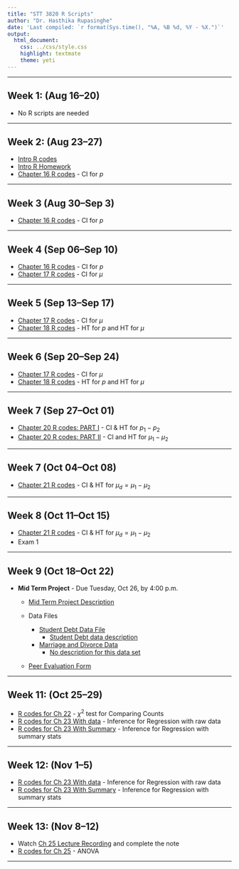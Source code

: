 ```yaml
---
title: "STT 3820 R Scripts"
author: "Dr. Hasthika Rupasinghe"
date: 'Last compiled: `r format(Sys.time(), "%A, %B %d, %Y - %X.")`'
output:
  html_document:
    css: ../css/style.css
    highlight: textmate
    theme: yeti
---
```


<script type="text/x-mathjax-config">
MathJax.Hub.Config({
  TeX: { equationNumbers: { autoNumber: "AMS" } }
});
</script>


***


## Week 1: (Aug 16--20) {-}


* No R scripts are needed

***

## Week 2: (Aug 23--27) {-}

* [Intro R codes](../Lecture Notes/IntroR.html)
* [Intro R Homework](../Lecture Notes/IntroRHW.html)
* [Chapter 16 R codes](../Lecture Notes/Ch16_New_CI_proportions.html) - CI for $p$

***

## Week 3 (Aug 30--Sep 3) {-}

* [Chapter 16 R codes](../Lecture Notes/Ch16_New_CI_proportions.html) - CI for $p$

***

## Week 4 (Sep 06--Sep 10) {-}

* [Chapter 16 R codes](../Lecture Notes/Ch16_New_CI_proportions.html) - CI for $p$
* [Chapter 17 R codes](../Lecture Notes/Ch17_New_mean.html) - CI for $\mu$

***

## Week 5 (Sep 13--Sep 17) {-}


* [Chapter 17 R codes](../Lecture Notes/Ch17_New_mean.html) - CI for $\mu$
* [Chapter 18 R codes](../Lecture Notes/Ch18_New_HT_P_Mean.html) - HT for $p$ and HT for $\mu$

***

## Week 6 (Sep 20--Sep 24) {-}


* [Chapter 17 R codes](../Lecture Notes/Ch17_New_mean.html) - CI for $\mu$
* [Chapter 18 R codes](../Lecture Notes/Ch18_New_HT_P_Mean.html) - HT for $p$ and HT for $\mu$

***


## Week 7 (Sep 27--Oct 01) {-}

* [Chapter 20 R codes: PART I](../Lecture Notes/Ch20_New_CI_HT_two_p.html) - CI \& HT for $p_1 - p_2$
* [Chapter 20 R codes: PART II](../Lecture Notes/Ch20_New_CI_HT_two_means.html) -  CI and HT for $\mu_1 - \mu_2$

***

## Week 7 (Oct 04--Oct 08) {-}

* [Chapter 21 R codes](../Lecture Notes/Ch21_new_paired_data.html) - CI \& HT for 
 $\mu_d = \mu_1 - \mu_2$

***

## Week 8 (Oct 11--Oct 15) {-}

* [Chapter 21 R codes](../Lecture Notes/Ch21_new_paired_data.html) - CI \& HT for 
 $\mu_d = \mu_1 - \mu_2$
* Exam 1

***

## Week 9 (Oct 18--Oct 22) {-}

* **Mid Term Project** - Due Tuesday, Oct 26, by 4:00 p.m.
    * [Mid Term Project Description](../Lecture Notes/MidTermProjectDescription.pdf)
    
    * Data Files
      * [Student Debt Data File](../Lecture Notes/MEANSTUDENTLOANDEBTBYCATEGORY.CSV)
        * [Student Debt data description](../Lecture Notes/StudentDebt.pdf)
      
      * [Marriage and Divorce Data](../Lecture Notes/MarDiv2009.xls)
        * [No description for this data set]()
        
    * [Peer Evaluation Form](../Lecture Notes/PeerEval_Form_3820.pdf)

***



## Week 11: (Oct 25--29) {-}

* [R codes for Ch 22](../Lecture Notes/Ch22_new_chi_sq.html) - $\chi^2$ test for Comparing Counts
* [R codes for Ch 23 With data](../Lecture Notes/Ch23_new_linear_reg_data.html) -  Inference for Regression with raw data
* [R codes for Ch 23 With Summary](../Lecture Notes/Ch23_new_reg_summary.html) -  Inference for Regression with summary stats

***

## Week 12: (Nov 1--5) {-}

* [R codes for Ch 23 With data](../Lecture Notes/Ch23_new_linear_reg_data.html) -  Inference for Regression with raw data
* [R codes for Ch 23 With Summary](../Lecture Notes/Ch23_new_reg_summary.html) -  Inference for Regression with summary stats

***


## Week 13: (Nov 8--12) {-}

* Watch [Ch 25 Lecture Recording](https://youtu.be/TZejfWCiLto) and complete the note
* [R codes for Ch 25](../Lecture Notes/Ch25_new_anova.html) -  ANOVA


***

<!--
* [R codes for Ch 17 Proportions](../Lecture Notes/Ch17_proportions.html)
* [R codes for Ch 17 Means](../Lecture Notes/Ch17_mean.html)



## Week 4: (Feb 3--7) {-}

* [R codes for Ch 18](../Lecture Notes/Ch18.html)

## Week 5: (Feb 10--14) {-}

* [R codes for Ch 19](../Lecture Notes/Ch19.html)

## Week 6: (Feb 17--21) {-}

* [R codes for Ch 20](../Lecture Notes/Ch20.html)

## Week 7: (Feb 24--28) {-}

* No new R scripts are needed (for ch 21 use the previous scripts)

## Week 8: (Mar 2--6) {-}

* [R codes for Ch 22: Two Proportions](../Lecture Notes/Ch22.html)
* [R codes for Ch 22: Two Means](../Lecture Notes/Ch22_2.html)


## Week 9: (Mar 9--13) {-}

* [Exam 1 Grade Distribution](../Lecture Notes/GradesExam1.html)

* [R codes for Ch 23: Two Dependent Means](../Lecture Notes/Ch23.html)

* [**Lecture Video for Ch 23**](https://appstate.zoom.us/rec/share/-u5RcYOo9GdIH7fd8BDhWKoPM97saaa8gCgXrKJcn0v7yo6BGPkPIMvFJ3yvR_2u)

## Week 10: (Mar 23--27) {-}

* [R codes for Ch 24](../Lecture Notes/Ch24.html)

* [**Lecture Video for Ch 24 Part 1**](https://appstate.zoom.us/rec/share/5c0sIu7a2DpIaaPyym2HULY4NIXOeaa81CAfqPYPy08UanoEfAfTLa03ToZhjM_6)

## Week 11: (Mar 30-- Apr 4) {-}

* [**Lecture Video for Ch 24 Part 2**](https://appstate.zoom.us/rec/share/4JB6I7C38TxLAZ3guX3OB_8OH5zoT6a8gXMe_PZfyBps1H_G_gzW2VU0FVQ9eHxW)

* [R codes for Ch 25: With raw data](../Lecture Notes/Ch25.html)

* [**Lecture Video for Ch 25 Part 1**](https://appstate.zoom.us/rec/share/pvZSAZCr2kZIfLf82R2PR5d5MNu7T6a80SFL_vYKn0a6HQy4WXc95v9H_wLXghT0)


* [**Lecture Video for Ch 25 Part 2**](https://appstate.zoom.us/rec/share/-PAoD5j6rHNOUpHsq3-ESvNxOISiX6a80ChL-_dbzUwBbzOw4Sq-oqlgGvBINE-U)

* [**Lecture Video for Ch 25 Part 3**](https://appstate.zoom.us/rec/share/vMEsIr_p11JObs_HwWvefYF4QKq0X6a8hiQd_fMEnUlhk4OWhVMTvwkiPD_bj_e6)

* [R codes for Ch 25: With summary stats](../Lecture Notes/Ch25_2.html)


* Data for Ch 25: [Atlanta Regression](../Lecture Notes/AtlantaRegression.csv)


## Week 12: (Apr 7-- Apr 11) {-}

* [R codes for Ch 26](../Lecture Notes/Ch26.html)
* [Data for Ch 26](../Lecture Notes/ScoreACT.txt)

* [**Lecture Video for Ch 26 Part 1**](https://appstate.zoom.us/rec/share/-Jx7MprR_EJOTquU10P-VbA_R8fraaa8hCQW8vcNnUhZ-aO4jrfHPnN75P_fsTka)

* [**Lecture Video for Ch 26 Part 2**](https://appstate.zoom.us/rec/share/1OxcIvLtpzhOE43D62HwcPB7M77OT6a80SUcqPIMyUdv_zkS8ghLwwquu3rOWl-1)

* [**Review for test 2 - video recording**](https://appstate.zoom.us/rec/share/y85KD7GvpkNJTp3qsWuCUbYdL7nfX6a82iQZ8_VbyEwbTEfv_wGPTdmQurq9bTCY)


## Week 14: (Apr 27-- Apr 28) {-}

* [**Review for Final - video recording**](https://appstate.zoom.us/rec/share/1MUoNor0qGlJfZGTxmXEea8NDrT1eaa8hHVLqPpYnR7tV86QgKABDWptTRPkjftk)

-->

